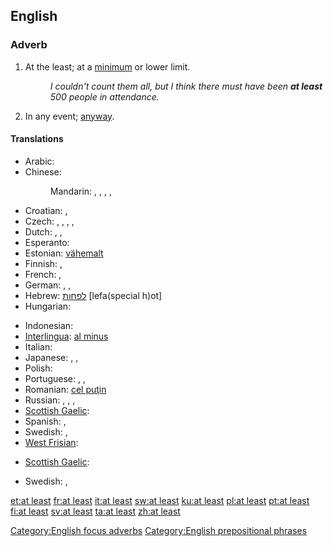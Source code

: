 ==English==

===Adverb===
{{en-adv|pos=[[at]] [[least]]|-}}

# {{context|focus}} At the least; at a [[minimum]] or lower limit.
#: ''I couldn't count them all, but I think there must have been '''at least''' 500 people in attendance.''
# In any event; [[anyway]].

====Translations====
{{trans-top|at a lower limit}}
* Arabic: {{t|ar|على الأقل|tr=3alaa al-'aqall}}
* Chinese:
*: Mandarin: {{t-|cmn|至少|tr=zhìshǎo|sc=Hani}},  {{t|cmn|頂少|sc=Hani}},  {{t|cmn|顶少|tr=dǐngshǎo|sc=Hani}},  {{t|cmn|起碼|sc=Hani}},  {{t|cmn|起码|tr=qǐmǎ|sc=Hani}}
* Croatian: {{t+|hr|barem}}, {{t-|hr|najmanje}}
* Czech: {{t+|cs|alespoň}}, {{t|cs|přinejmenším}},  {{t|cs|nejméně}},  {{t|cs|při nejmenším}},  {{t+|cs|aspoň}}
* Dutch: {{t-|nl|minstens}}, {{t+|nl|tenminste}}, {{t+|nl|althans}}
* Esperanto: {{t-|eo|minimume|xs=Esperanto}}
* Estonian: [[vähemalt]]
* Finnish: {{t+|fi|ainakin}}, {{t+|fi|vähintään}}
* French: {{t+|fr|au moins}},  {{t+|fr|au minimum}}
* German: {{t+|de|mindestens}},  {{t+|de|zumindest}},  {{t+|de|wenigstens}}
* Hebrew: [[לפחות]] [lefa(special h)ot]
* Hungarian: {{t+|hu|legalább}}
{{trans-mid}}
* Indonesian: {{t-|id|minimal|xs=Indonesian}}
* [[Interlingua]]: [[al minus]]
* Italian: {{t-|it|almeno}}
* Japanese: {{t|ja|せめて|tr=semete}},  {{t|ja|少なくとも|tr=すなくとも, sunakutomo}},  {{t|ja|少なくも|tr=すなくも, sunakumo}}
* Polish: {{t+|pl|co najmniej}}
* Portuguese: {{t+|pt|ao menos}}, {{t-|pt|pelo menos}}, {{t|pt|sequer}}
* Romanian: [[cel puţin]]
* Russian: {{t|ru|по меньшей мере|tr=po mén'šej mére}},  {{t|ru|по крайней мере|tr=po krájnej mére}}, {{t|ru|хотя бы|tr=xotjá by}}, {{t|ru|как минимум}}
* [[Scottish Gaelic]]: {{t-|gd|co-dhiù|xs=Scottish Gaelic}}
* Spanish: {{t|es|al menos}}, {{t|es|por lo menos}}
* Swedish: {{t+|sv|åtminstone}},  {{t|sv|i alla fall}}
* [[West Frisian]]: {{t-|fy|alteast|xs=West Frisian}}
{{trans-bottom}}
{{trans-top|anyway}}
* [[Scottish Gaelic]]: {{t-|gd|co-dhiù|xs=Scottish Gaelic}}
{{trans-mid}}
* Swedish: {{t|sv|i varje fall}}, {{t+|sv|hur som helst}}
{{trans-bottom}}

[[Category:English focus adverbs]]
[[Category:English prepositional phrases]]

[[et:at least]]
[[fr:at least]]
[[it:at least]]
[[sw:at least]]
[[ku:at least]]
[[pl:at least]]
[[pt:at least]]
[[fi:at least]]
[[sv:at least]]
[[ta:at least]]
[[zh:at least]]